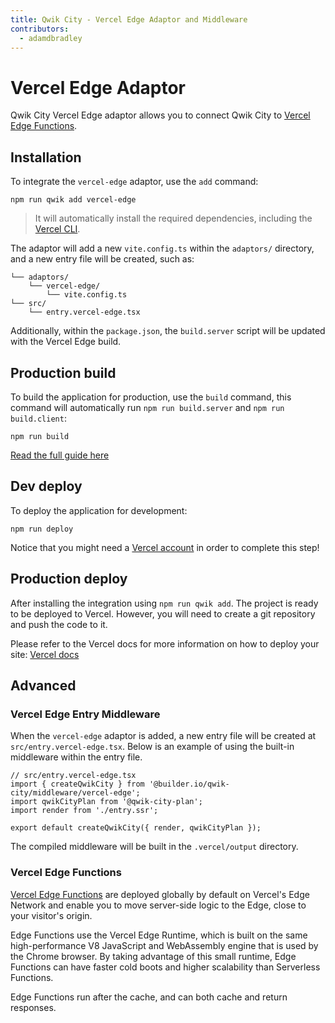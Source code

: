 ```yaml
---
title: Qwik City - Vercel Edge Adaptor and Middleware
contributors:
  - adamdbradley
---
```


# Vercel Edge Adaptor

Qwik City Vercel Edge adaptor allows you to connect Qwik City to [Vercel Edge Functions](https://vercel.com/docs/concepts/functions/edge-functions).

## Installation

To integrate the `vercel-edge` adaptor, use the `add` command:

```shell
npm run qwik add vercel-edge
```

> It will automatically install the required dependencies, including the [Vercel CLI](https://vercel.com/docs/cli).

The adaptor will add a new `vite.config.ts` within the `adaptors/` directory, and a new entry file will be created, such as:

```
└── adaptors/
    └── vercel-edge/
        └── vite.config.ts
└── src/
    └── entry.vercel-edge.tsx
```

Additionally, within the `package.json`, the `build.server` script will be updated with the Vercel Edge build.

## Production build

To build the application for production, use the `build` command, this command will automatically run `npm run build.server` and `npm run build.client`:

```shell
npm run build
```

[Read the full guide here](https://github.com/BuilderIO/qwik/blob/main/starters/adaptors/Vercel-edge/README.md)

## Dev deploy

To deploy the application for development:

```shell
npm run deploy
```

Notice that you might need a [Vercel account](https://vercel.com/docs/concepts/get-started) in order to complete this step!

## Production deploy

After installing the integration using `npm run qwik add`. The project is ready to be deployed to Vercel. However, you will need to create a git repository and push the code to it.

Please refer to the Vercel docs for more information on how to deploy your site: [Vercel docs](https://vercel.com/docs/concepts/deployments/overview)

## Advanced

### Vercel Edge Entry Middleware

When the `vercel-edge` adaptor is added, a new entry file will be created at `src/entry.vercel-edge.tsx`. Below is an example of using the built-in middleware within the entry file.

```tsx
// src/entry.vercel-edge.tsx
import { createQwikCity } from '@builder.io/qwik-city/middleware/vercel-edge';
import qwikCityPlan from '@qwik-city-plan';
import render from './entry.ssr';

export default createQwikCity({ render, qwikCityPlan });
```

The compiled middleware will be built in the `.vercel/output` directory.

### Vercel Edge Functions

[Vercel Edge Functions](https://vercel.com/docs/concepts/functions/edge-functions) are deployed globally by default on Vercel's Edge Network and enable you to move server-side logic to the Edge, close to your visitor's origin.

Edge Functions use the Vercel Edge Runtime, which is built on the same high-performance V8 JavaScript and WebAssembly engine that is used by the Chrome browser. By taking advantage of this small runtime, Edge Functions can have faster cold boots and higher scalability than Serverless Functions.

Edge Functions run after the cache, and can both cache and return responses.
